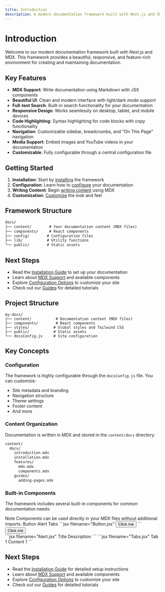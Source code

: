 ```yaml
---
title: Introduction
description: A modern documentation framework built with Next.js and Shadcn UI.
---
```


# Introduction

Welcome to our modern documentation framework built with Next.js and MDX. This framework provides a beautiful, responsive, and feature-rich environment for creating and maintaining documentation.

## Key Features

- **MDX Support**: Write documentation using Markdown with JSX components
- **Beautiful UI**: Clean and modern interface with light/dark mode support
- **Full-text Search**: Built-in search functionality for your documentation
- **Responsive Design**: Works seamlessly on desktop, tablet, and mobile devices
- **Code Highlighting**: Syntax highlighting for code blocks with copy functionality
- **Navigation**: Customizable sidebar, breadcrumbs, and "On This Page" navigation
- **Media Support**: Embed images and YouTube videos in your documentation
- **Customizable**: Fully configurable through a central configuration file

## Getting Started

1. **Installation**: Start by [installing](/installation) the framework
2. **Configuration**: Learn how to [configure](/configuration) your documentation
3. **Writing Content**: Begin [writing content](/guides/writing-content) using MDX
4. **Customization**: [Customize](/guides/customization) the look and feel

## Framework Structure

```txt
docs/
├── content/        # Your documentation content (MDX files)
├── components/     # React components
├── config/        # Configuration files
├── lib/           # Utility functions
└── public/        # Static assets
```

## Next Steps

- Read the [Installation Guide](/installation) to set up your documentation
- Learn about [MDX Support](/features/mdx) and available components
- Explore [Configuration Options](/configuration) to customize your site
- Check out our [Guides](/guides/getting-started) for detailed tutorials

## Project Structure

```
my-docs/
├── content/           # Documentation content (MDX files)
├── components/        # React components
├── styles/           # Global styles and Tailwind CSS
├── public/           # Static assets
└── docsConfig.js     # Site configuration
```

## Key Concepts

### Configuration

The framework is highly configurable through the `docsConfig.js` file. You can customize:

- Site metadata and branding
- Navigation structure
- Theme settings
- Footer content
- And more

### Content Organization

Documentation is written in MDX and stored in the `content/docs` directory:

```txt filename="Directory Structure"
content/
  docs/
    introduction.mdx
    installation.mdx
    features/
      mdx.mdx
      components.mdx
    guides/
      adding-pages.mdx
```

### Built-in Components

The framework includes several built-in components for common documentation needs:

<Alert>
  <AlertTitle>Note</AlertTitle>
  <AlertDescription>
    Components can be used directly in your MDX files without additional imports.
  </AlertDescription>
</Alert>

<Tabs defaultValue="button">
  <TabsList>
    <TabsTrigger value="button">Button</TabsTrigger>
    <TabsTrigger value="alert">Alert</TabsTrigger>
    <TabsTrigger value="tabs">Tabs</TabsTrigger>
  </TabsList>
  <TabsContent value="button">
    ```jsx filename="Button.jsx"
    <Button>Click me</Button>
    ```
    <div className="mt-4">
      <Button>Click me</Button>
    </div>
  </TabsContent>
  <TabsContent value="alert">
    ```jsx filename="Alert.jsx"
    <Alert>
      <AlertTitle>Title</AlertTitle>
      <AlertDescription>Description</AlertDescription>
    </Alert>
    ```
  </TabsContent>
  <TabsContent value="tabs">
    ```jsx filename="Tabs.jsx"
    <Tabs>
      <TabsList>
        <TabsTrigger>Tab 1</TabsTrigger>
      </TabsList>
      <TabsContent>Content 1</TabsContent>
    </Tabs>
    ```
  </TabsContent>
</Tabs>

## Next Steps

- Read the [Installation Guide](/docs/installation) for detailed setup instructions
- Learn about [MDX Support](/docs/features/mdx) and available components
- Explore [Configuration Options](/docs/configuration) to customize your site
- Check out our [Guides](/docs/guides/getting-started) for detailed tutorials 